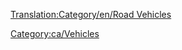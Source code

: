 [[Translation:Category/en/Road Vehicles]]

{{en/Bilingual box| Ca
| El articles ralacionats amb els [[ca/Vehicles de carretera|vehicles de carretera]] es llisten aquí.
| ''Articles relating to Road Vehicles, Roads and RV management are listed here.''}}



[[Category:ca/Vehicles]]